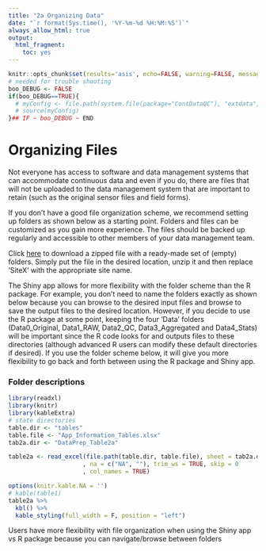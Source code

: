```yaml
---
title: "2a Organizing Data"
date: "`r format(Sys.time(), '%Y-%m-%d %H:%M:%S')`"
always_allow_html: true
output:
  html_fragment:
    toc: yes
---
```


```r
knitr::opts_chunk$set(results='asis', echo=FALSE, warning=FALSE, message = FALSE)
# needed for trouble shooting
boo_DEBUG <- FALSE
if(boo_DEBUG==TRUE){
  # myConfig <- file.path(system.file(package="ContDataQC"), "extdata", "config.ORIG.R")
  # source(myConfig)
}## IF ~ boo_DEBUG ~ END
```

# Organizing Files

Not everyone has access to software and data management systems that can accommodate continuous data and even if you do, there are files that will not be uploaded to the data management system that are important to retain (such as the original sensor files and field forms). 

If you don’t have a good file organization scheme, we recommend setting up folders as shown below as a starting point. Folders and files can be customized as you gain more experience. The files should be backed up regularly and accessible to other members of your data management team.

Click [here](https://github.com/leppott/ContDataQC/tree/dev_shinymods/Documents/Organizing_Files) to download a zipped file with a ready-made set of (empty) folders. Simply put the file in the desired location, unzip it and then replace ‘SiteX’ with the appropriate site name.

The Shiny app allows for more flexibility with the folder scheme than the R package. For example, you don’t need to name the folders exactly as shown below because you can browse to the desired input files and browse to save the output files to the desired location. However, if you decide to use the R package at some point, keeping the four ‘Data’ folders (Data0_Original, Data1_RAW, Data2_QC, Data3_Aggregated and Data4_Stats) will be important since the R code looks for and outputs files to these directories (although advanced R users can modify these default directories if desired). If you use the folder scheme below, it will give you more flexibility to go back and forth between using the R package and Shiny app.

### Folder descriptions
```r
library(readxl)
library(knitr)
library(kableExtra)
# state directories
table.dir <- "tables"
table.file <- "App_Information_Tables.xlsx"
tab2a.dir <- "DataPrep_Table2a"

table2a <- read_excel(file.path(table.dir, table.file), sheet = tab2a.dir
                     , na = c("NA", ""), trim_ws = TRUE, skip = 0
                     , col_names = TRUE)  

options(knitr.kable.NA = '')
# kable(table1)
table2a %>% 
  kbl() %>% 
  kable_styling(full_width = F, position = "left")
```

Users have more flexibility with file organization when using the Shiny app vs R package because you can navigate/browse between folders
